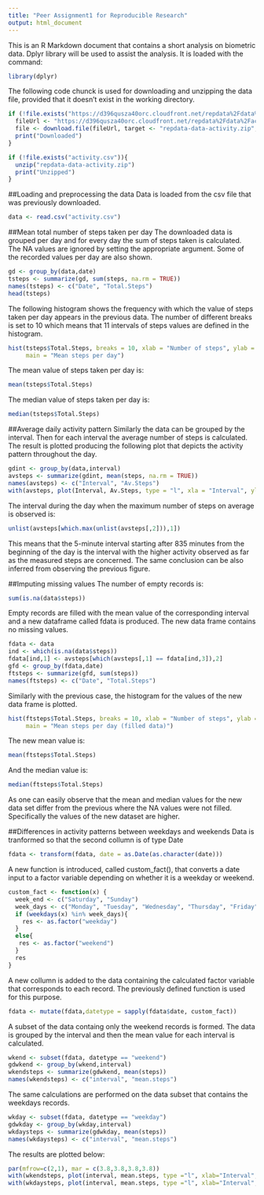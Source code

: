 ```yaml
---
title: "Peer Assignment1 for Reproducible Research"
output: html_document
---
```


This is an R Markdown document that contains a short analysis on biometric data. 
Dplyr library will be used to assist the analysis. It is loaded with the command:
```r
library(dplyr)
```

The following code chunck is used for downloading and unzipping the data file, provided that it doesn't exist in the working directory. 
```r
if (!file.exists("https://d396qusza40orc.cloudfront.net/repdata%2Fdata%2Factivity.zip") & !file.exists("activity.csv")){
  fileUrl <- "https://d396qusza40orc.cloudfront.net/repdata%2Fdata%2Factivity.zip"
  file <- download.file(fileUrl, target <- "repdata-data-activity.zip", method = "curl")
  print("Downloaded")
}

if (!file.exists("activity.csv")){
  unzip("repdata-data-activity.zip") 
  print("Unzipped")
}
```

##Loading and preprocessing the data
Data is loaded from the csv file that was previously downloaded.
```r
data <- read.csv("activity.csv")
```

##Mean total number of steps taken per day
The downloaded data is grouped per day and for every day the sum of steps taken is calculated. The NA values are ignored by setting the appropriate argument. Some of the recorded values per day are also shown.
```r
gd <- group_by(data,date)
tsteps <- summarize(gd, sum(steps, na.rm = TRUE))
names(tsteps) <- c("Date", "Total.Steps")
head(tsteps)
```

The following histogram shows the frequency with which the value of steps taken per day appears in the previous data. The number of different breaks is set to 10 which means that 11 intervals of steps values are defined in the histogram.  
```r
hist(tsteps$Total.Steps, breaks = 10, xlab = "Number of steps", ylab = "Frequency", 
     main = "Mean steps per day")
```

The mean value of steps taken per day is:
```r
mean(tsteps$Total.Steps)
```

The median value of steps taken per day is:
```r
median(tsteps$Total.Steps)
```

##Average daily activity pattern
Similarly the data can be grouped by the interval. Then for each interval the average number of steps is calculated. The result is plotted producing the following plot that depicts the activity pattern throughout the day.
```r
gdint <- group_by(data,interval)
avsteps <- summarize(gdint, mean(steps, na.rm = TRUE)) 
names(avsteps) <- c("Interval", "Av.Steps")
with(avsteps, plot(Interval, Av.Steps, type = "l", xla = "Interval", ylab = "Steps", main = "Average steps through the day"))
```

The interval during the day when the maximum number of steps on average is observed is:
```r
unlist(avsteps[which.max(unlist(avsteps[,2])),1])
```

This means that the 5-minute interval starting after 835 minutes from the beginning of the day is the interval with the higher activity observed as far as the measured steps are concerned.
The same conclusion can be also inferred from observing the previous figure.

##Imputing missing values
The number of empty records is:
```r
sum(is.na(data$steps))
```

Empty records are filled with the mean value of the corresponding interval and a new dataframe called fdata is produced. The new data frame contains no missing values.
```r
fdata <- data
ind <- which(is.na(data$steps))
fdata[ind,1] <- avsteps[which(avsteps[,1] == fdata[ind,3]),2]
gfd <- group_by(fdata,date)
ftsteps <- summarize(gfd, sum(steps))
names(ftsteps) <- c("Date", "Total.Steps")
```

Similarly with the previous case, the histogram for the values of the new data frame is plotted.
```r
hist(ftsteps$Total.Steps, breaks = 10, xlab = "Number of steps", ylab = "Frequency", 
     main = "Mean steps per day (filled data)")
```

The new mean value is:
```r
mean(ftsteps$Total.Steps)
```

And the median value is:
```r
median(ftsteps$Total.Steps)
```

As one can easily observe that the mean and median values for the new data set differ from the previous where the NA values were not filled. Specifically the values of the new dataset are higher.

##Differences in activity patterns between weekdays and weekends
Data is tranformed so that the second collumn is of type Date
```r
fdata <- transform(fdata, date = as.Date(as.character(date)))
```

A new function is introduced, called custom_fact(), that converts a date input to a factor variable depending on whether it is a weekday or weekend.  
```r
custom_fact <- function(x) {
  week_end <- c("Saturday", "Sunday")
  week_days <- c("Monday", "Tuesday", "Wednesday", "Thursday", "Friday")
  if (weekdays(x) %in% week_days){
    res <- as.factor("weekday")
  }
  else{
   res <- as.factor("weekend") 
  }
  res
}
```

A new collumn is added to the data containing the calculated factor variable that corresponds to each record. The previously defined function is used for this purpose.
```r
fdata <- mutate(fdata,datetype = sapply(fdata$date, custom_fact))
```

A subset of the data containg only the weekend records is formed. The data is grouped by the interval and then the mean value for each interval is calculated.
```r
wkend <- subset(fdata, datetype == "weekend")
gdwkend <- group_by(wkend,interval)
wkendsteps <- summarize(gdwkend, mean(steps))
names(wkendsteps) <- c("interval", "mean.steps")
```

The same calculations are performed on the data subset that contains the weekdays records.
```r
wkday <- subset(fdata, datetype == "weekday")
gdwkday <- group_by(wkday,interval)
wkdaysteps <- summarize(gdwkday, mean(steps))
names(wkdaysteps) <- c("interval", "mean.steps")
```

The results are plotted below:
```r
par(mfrow=c(2,1), mar = c(3.8,3.8,3.8,3.8))
with(wkendsteps, plot(interval, mean.steps, type ="l", xlab="Interval",ylab="Steps",main="Weekend"))
with(wkdaysteps, plot(interval, mean.steps, type ="l", xlab="Interval",ylab="Steps",main="Weekdays"))
```
